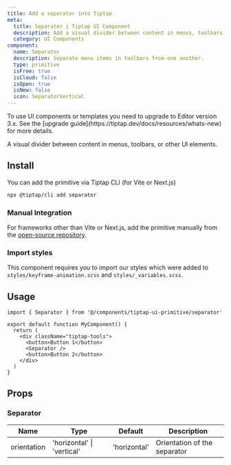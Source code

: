 ```yaml
---
title: Add a separator into Tiptap
meta:
  title: Separator | Tiptap UI Component
  description: Add a visual divider between content in menus, toolbars, or other UI elements. More in the docs!
  category: UI Components
component:
  name: Separator
  description: Separate menu items in toolbars from one another.
  type: primitive
  isFree: true
  isCloud: false
  isOpen: true
  isNew: false
  icon: SeparatorVertical
---
```



<Callout title="Upgrade to v3" variant="warning">
  To use UI components or templates you need to upgrade to Editor version 3.x. See the [upgrade
  guide](https://tiptap.dev/docs/resources/whats-new) for more details.
</Callout>

A visual divider between content in menus, toolbars, or other UI elements.

<CodeDemo
  isScrollable
  isSmall
  src="https://template.tiptap.dev/preview/tiptap-ui-primitive/separator"
/>

## Install

You can add the primitive via Tiptap CLI (for Vite or Next.js)

```bash
npx @tiptap/cli add separator
```

### Manual Integration

For frameworks other than Vite or Next.js, add the primitive manually from the [open-source repository](https://github.com/ueberdosis/tiptap-ui-components/tree/main/apps/web/src/components/tiptap-ui-primitive/separator).

### Import styles

This component requires you to import our styles which were added to `styles/keyframe-animation.scss` and `styles/_variables.scss`.

## Usage

```tsx
import { Separator } from '@/components/tiptap-ui-primitive/separator'

export default function MyComponent() {
  return (
    <div className="tiptap-tools">
      <button>Button 1</button>
      <Separator />
      <button>Button 2</button>
    </div>
  )
}
```

## Props

### Separator

| Name        | Type                       | Default      | Description                  |
| ----------- | -------------------------- | ------------ | ---------------------------- |
| orientation | 'horizontal' \| 'vertical' | 'horizontal' | Orientation of the separator |
